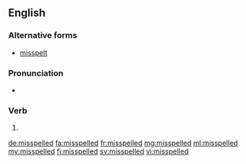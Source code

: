 ==English==

===Alternative forms===
* [[misspelt]] {{qualifier|British}}

===Pronunciation===
* {{audio|en-us-misspelled.ogg|Audio (US)|lang=en}}

===Verb===
{{head|en|verb form}}

# {{en-past of|misspell}}

[[de:misspelled]]
[[fa:misspelled]]
[[fr:misspelled]]
[[mg:misspelled]]
[[ml:misspelled]]
[[my:misspelled]]
[[fi:misspelled]]
[[sv:misspelled]]
[[vi:misspelled]]
